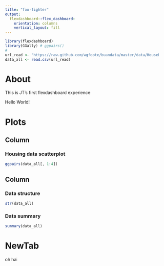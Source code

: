 ```yaml
---
title: "foo-fighter"
output: 
  flexdashboard::flex_dashboard:
    orientation: columns
    vertical_layout: fill
---
```


```r
library(flexdashboard)
library(GGally) # ggpairs()
#
url_read <- "https://raw.github.com/wgfoote/buandata/master/data/HousePrices.csv"
data_all <- read.csv(url_read)
```

About
=================================
This is JT's first flexdashboard experience

Hello World!

Plots
================================

Column {data-width=650}
-----------------------------------------------------------------------

### Housing data scatterplot

```r
ggpairs(data_all[, 1:4])
```

Column {data-width=350}
-----------------------------------------------------------------------

### Data structure

```r
str(data_all)
```

### Data summary

```r
summary(data_all)
```

NewTab
================
oh hai